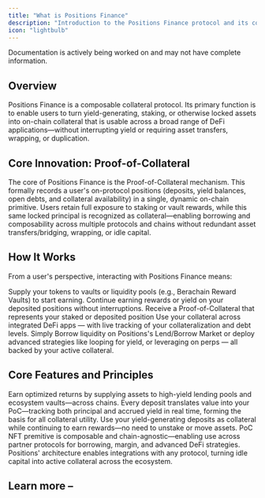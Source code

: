 ```yaml
---
title: "What is Positions Finance"
description: "Introduction to the Positions Finance protocol and its core concepts"
icon: "lightbulb"
---
```


<Info>
  Documentation is actively being worked on and may not have complete information.
</Info>

## Overview

Positions Finance is a composable collateral protocol. Its primary function is to enable users to turn yield-generating, staking, or otherwise locked assets into on-chain collateral that is usable across a broad range of DeFi applications—without interrupting yield or requiring asset transfers, wrapping, or duplication.

## Core Innovation: Proof-of-Collateral

The core of Positions Finance is the Proof-of-Collateral mechanism. This formally records a user's on-protocol positions (deposits, yield balances, open debts, and collateral availability) in a single, dynamic on-chain primitive. Users retain full exposure to staking or vault rewards, while this same locked principal is recognized as collateral—enabling borrowing and composability across multiple protocols and chains without redundant asset transfers/bridging, wrapping, or idle capital.

## How It Works

From a user's perspective, interacting with Positions Finance means:

<Steps>
  <Step title="Deposit Assets">
    Supply your tokens to vaults or liquidity pools (e.g., Berachain Reward Vaults) to start earning.
  </Step>
  <Step title="Retain Yield">
    Continue earning rewards or yield on your deposited positions without interruptions.
  </Step>
  <Step title="Translate value into your Proof-of-Collateral">
    Receive a Proof-of-Collateral that represents your staked or deposited position
  </Step>
  <Step title="Use as Collateral">
    Use your collateral across integrated DeFi apps — with live tracking of your collateralization and debt levels.
  </Step>
  <Step title="Borrow, Loop, or Leverage">
    Simply Borrow liquidity on Positions's Lend/Borrow Market or deploy advanced strategies like looping for yield, or leveraging on perps — all backed by your active collateral.
  </Step>
</Steps>

## Core Features and Principles

<Card title="Yield-First Design" icon="sparkles">
  Earn optimized returns by supplying assets to high-yield lending pools and ecosystem vaults—across chains.
</Card>

<Card title="Proof-of-Collateral (PoC)" icon="credit-card">
  Every deposit translates value into your PoC—tracking both principal and accrued yield in real time, forming the basis for all collateral utility.
</Card>

<Card title="Collateral That Stays Productive" icon="money-bill-wave">
  Use your yield-generating deposits as collateral while continuing to earn rewards—no need to unstake or move assets.
</Card>

<Card title="Unified & Composable Collateral" icon="object-intersect">
  PoC NFT premitive is composable and chain-agnostic—enabling use across partner protocols for borrowing, margin, and advanced DeFi strategies.
</Card>

<Card title="Composable Infrastructure" icon="arrows-to-dot">
  Positions' architecture enables integrations with any protocol, turning idle capital into active collateral across the ecosystem.
</Card>

## Learn more –

<CardGroup cols={2}>
  <Card title="Proof-of-Collateral" icon="credit-card-front" horizontal={false} href="/introduction/proof-of-collateral">
    
  </Card>
  <Card title="Protocol Overview" icon="book-open-cover" horizontal={false} href="/protocol-overview">
    
  </Card>
</CardGroup>
